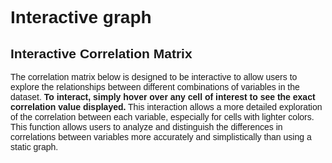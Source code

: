 # Interactive graph

## Interactive Correlation Matrix
 
The correlation matrix below is designed to be interactive to allow users to explore the relationships between different combinations of variables in the dataset. <b>To interact, simply hover over any cell of interest to see the exact correlation value displayed.</b> This interaction allows a more detailed exploration of the correlation between each variable, especially for cells with lighter colors. This function allows users to analyze and distinguish the differences in correlations between variables more accurately and simplistically than using a static graph.

<html>
<head>
  <style>
    * {
      font-family: sans-serif;
    }
      .tooltip {
        position: absolute;
        text-align: center;
        width: auto;
        height: auto;
        padding: 8px;
        font-size: 12px;
        color: black; 
        background: white; 
        border: 1px solid black; 
        border-radius: 5px;
        pointer-events: none;
        opacity: 0;
        transition: opacity 0.2s; 
    }
  </style> 
</head>



<body>
  <div id="plot">
  </div>

  <script src="https://cdn.jsdelivr.net/npm/d3@7"></script>
  <script src="scripts/myscript.js"></script>
</body>
</html>
